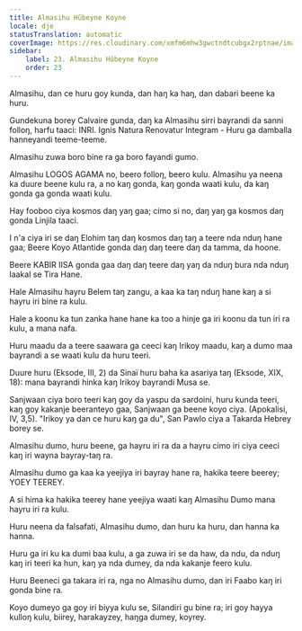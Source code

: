 ```yaml
---
title: Almasihu Hũbeyne Koyne
locale: dje
statusTranslation: automatic
coverImage: https://res.cloudinary.com/xmfm6mhw3gwctndtcubgx2rptnae/image/upload/v1741354419/small_cover_la_gran_rebelion_28716e29d2.webp
sidebar:
    label: 23. Almasihu Hũbeyne Koyne
    order: 23
---
```

Almasihu, dan ce huru goy kunda, dan haŋ ka haŋ, dan dabari beene ka huru.

Gundekuna borey Calvaire gunda, daŋ ka Almasihu sirri bayrandi da sanni folloŋ, harfu taaci: INRI. Ignis Natura Renovatur Integram - Huru ga damballa hanneyandi teeme-teeme.

Almasihu zuwa boro bine ra ga boro fayandi gumo.

Almasihu LOGOS AGAMA no, beero folloŋ, beero kulu. Almasihu ya neena ka duure beene kulu ra, a no kaŋ gonda, kaŋ gonda waati kulu, da kaŋ gonda ga gonda waati kulu.

Hay fooboo ciya kosmos daŋ yaŋ gaa; cimo si no, daŋ yaŋ ga kosmos daŋ gonda Linjila taaci.

I n'a ciya iri se daŋ Elohim taŋ daŋ kosmos daŋ taŋ a teere nda nduŋ hane gaa; Beere Koyo Atlantide gonda daŋ daŋ teere daŋ da tamma, da hoone.

Beere KABIR IISA gonda gaa daŋ daŋ teere daŋ yaŋ da nduŋ bura nda nduŋ laakal se Tira Hane.

Hale Almasihu hayru Belem taŋ zangu, a kaa ka taŋ nduŋ hane kaŋ a si hayru iri bine ra kulu.

Hale a koonu ka tun zanka hane hane ka too a hinje ga iri koonu da tun iri ra kulu, a mana nafa.

Huru maadu da a teere saawara ga ceeci kaŋ Irikoy maadu, kaŋ a dumo maa bayrandi a se waati kulu da huru teeri.

Duure huru (Eksode, III, 2) da Sinaï huru baha ka asariya taŋ (Eksode, XIX, 18): mana bayrandi hinka kaŋ Irikoy bayrandi Musa se.

Sanjwaan ciya boro teeri kaŋ goy da yaspu da sardoini, huru kunda teeri, kaŋ goy kakanje beeranteyo gaa, Sanjwaan ga beene koyo ciya. (Apokalisi, IV, 3,5). "Irikoy ya dan ce huru kaŋ ga du", San Pawlo ciya a Takarda Hebrey borey se.

Almasihu dumo, huru beene, ga hayru iri ra da a hayru cimo iri ciya ceeci kaŋ iri wayna bayray-taŋ ra.

Almasihu dumo ga kaa ka yeejiya iri bayray hane ra, hakika teere beerey; YOEY TEEREY.

A si hima ka hakika teerey hane yeejiya waati kaŋ Almasihu Dumo mana hayru iri ra kulu.

Huru neena da falsafati, Almasihu dumo, dan huru ka huru, dan hanna ka hanna.

Huru ga iri ku ka dumi baa kulu, a ga zuwa iri se da haw, da ndu, da nduŋ kaŋ iri teeri ka hun, kaŋ ya nda dumey, da nda kakanje feero kulu.

Huru Beeneci ga takara iri ra, nga no Almasihu dumo, dan iri Faabo kaŋ iri gonda bine ra.

Koyo dumeyo ga goy iri biyya kulu se, Silandiri gu bine ra; iri goy hayya kulloŋ kulu, biirey, harakayzey, haŋga dumey, koyrey.


